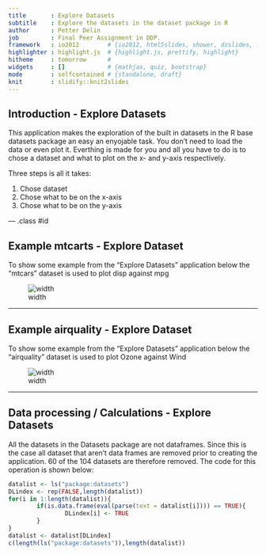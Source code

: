 ```yaml
---
title       : Explore Datasets 
subtitle    : Explore the datasets in the dataset package in R
author      : Petter Delin
job         : Final Peer Assignment in DDP.
framework   : io2012        # {io2012, html5slides, shower, dzslides, ...}
highlighter : highlight.js  # {highlight.js, prettify, highlight}
hitheme     : tomorrow      # 
widgets     : []            # {mathjax, quiz, bootstrap}
mode        : selfcontained # {standalone, draft}
knit        : slidify::knit2slides
---
```

<style>
.title-slide {
  background-color: #FFFFFF; /* #EDE0CF; ; #CA9F9D*/
}
</style>
<!-- Limit image width and height -->
<style type='text/css'>
img {
    max-height: 560px;
    max-width: 964px;
}
</style>


## Introduction - Explore Datasets
This application makes the exploration of the built in datasets in the R base datasets package an easy an enyojable task. You don't need to load the data or even plot it. Everthing is made for you and all you have to do is to chose a dataset and what to plot on the x- and y-axis respectively.


Three steps is all it takes:

1. Chose dataset
2. Chose what to be on the x-axis
3. Chose what to be on the y-axis

--- .class #id 

## Example mtcarts - Explore Dataset
To show some example from the "Explore Datasets" application below the "mtcars" dataset is used to plot disp against mpg


![width](Figures/Figure1.png)

---

## Example airquality - Explore Dataset
To show some example from the "Explore Datasets" application below the "airquality" dataset is used to plot Ozone against Wind


![width](Figures/Figure2.png)



---

## Data processing / Calculations - Explore Datasets
All the datasets in the Datasets package are not dataframes. Since this is the case all dataset that aren't data frames are removed prior to creating the application. 60 of the 104 datasets are therefore removed. The code for this operation is shown below:

```r
datalist <- ls("package:datasets")
DLindex <- rep(FALSE,length(datalist))
for(i in 1:length(datalist)){
        if(is.data.frame(eval(parse(text = datalist[i]))) == TRUE){
                DLindex[i] <- TRUE
        }
}
datalist <- datalist[DLindex]
c(length(ls("package:datasets")),length(datalist))
```




